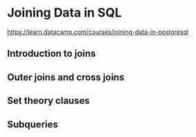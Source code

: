 # Joining Data in SQL

<https://learn.datacamp.com/courses/joining-data-in-postgresql>


## Introduction to joins


## Outer joins and cross joins


## Set theory clauses


## Subqueries
